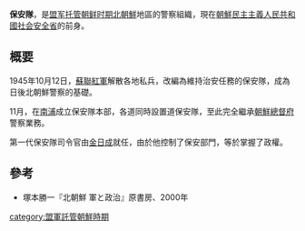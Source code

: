 '''保安隊'''，是[[盟军托管朝鲜时期|盟军托管朝鲜时期]][[北朝鮮|北朝鮮]]地區的警察組織，現在[[朝鮮民主主義人民共和國社会安全省|朝鮮民主主義人民共和國社会安全省]]的前身。

==概要==
1945年10月12日，[[蘇聯紅軍|蘇聯紅軍]]解散各地私兵，改編為維持治安任務的保安隊，成為日後北朝鮮警察的基礎。

11月，在[[南浦|南浦]]成立保安隊本部，各道同時設置道保安隊，至此完全繼承[[朝鮮總督府|朝鮮總督府]]警察業務。

第一代保安隊司令官由[[金日成|金日成]]就任，由於他控制了保安部門，等於掌握了政權。

==參考==
*塚本勝一『北朝鮮 軍と政治』原書房、2000年

[[category:盟軍託管朝鮮時期|category:盟軍託管朝鮮時期]]